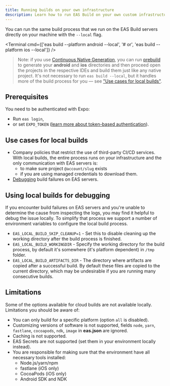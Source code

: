 ```yaml
---
title: Running builds on your own infrastructure
description: Learn how to run EAS Build on your own custom infrastructure.
---
```



You can run the same build process that we run on the EAS Build servers directly on your machine with the `--local` flag.

<Terminal cmd={['eas build --platform android --local', '# or', 'eas build --platform ios --local']} />

> Note: if you use [Continuous Native Generation](/workflow/continuous-native-generation.mdx), you can run [prebuild](/workflow/prebuild.mdx) to generate your **android** and **ios** directories and then proceed open the projects in the respective IDEs and build them just like any native project. It's not necessary to run `eas build --local`, but it handles more of the build process for you — see ["Use cases for local builds"](#use-cases-for-local-builds).

## Prerequisites

You need to be authenticated with Expo:

- Run `eas login`,
- or set `EXPO_TOKEN` ([learn more about token-based authentication](/accounts/programmatic-access.mdx)).

## Use cases for local builds

- Company policies that restrict the use of third-party CI/CD services. With local builds, the entire process runs on your infrastructure and the only communication with EAS servers is:
  - to make sure project `@account/slug` exists
  - if you are using managed credentials to download them.
- [Debugging](#using-local-builds-for-debugging) build failures on EAS servers.

## Using local builds for debugging

If you encounter build failures on EAS servers and you're unable to determine the cause from inspecting the logs, you may find it helpful to debug the issue locally. To simplify that process we support a number of environment variables to configure the local build process.

- `EAS_LOCAL_BUILD_SKIP_CLEANUP=1` - Set this to disable cleaning up the working directory after the build process is finished.
- `EAS_LOCAL_BUILD_WORKINGDIR` - Specify the working directory for the build process, by default it's somewhere (it's platform dependent) in `/tmp` folder.
- `EAS_LOCAL_BUILD_ARTIFACTS_DIR` - The directory where artifacts are copied after a successful build. By default these files are copied to the current directory, which may be undesirable if you are running many consecutive builds.

## Limitations

Some of the options available for cloud builds are not available locally. Limitations you should be aware of:

- You can only build for a specific platform (option `all` is disabled).
- Customizing versions of software is not supported, fields `node`, `yarn`, `fastlane`, `cocoapods`, `ndk`, `image` in **eas.json** are ignored.
- Caching is not supported.
- EAS Secrets are not supported (set them in your environment locally instead).
- You are responsible for making sure that the environment have all necessary tools installed:
  - Node.js/yarn/npm
  - fastlane (iOS only)
  - CocoaPods (iOS only)
  - Android SDK and NDK
